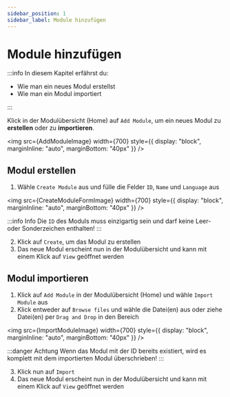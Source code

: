 ```yaml
---
sidebar_position: 1
sidebar_label: Module hinzufügen
---
```



# Module hinzufügen

:::info In diesem Kapitel erfährst du:

- Wie man ein neues Modul erstellst
- Wie man ein Modul importiert

:::

Klick in der Modulübersicht (Home) auf `Add Module`, um ein neues Modul zu **erstellen** oder zu **importieren**.

<img src={AddModuleImage} width={700} style={{ display: "block", marginInline: "auto", marginBottom: "40px" }} />

## Modul erstellen

1. Wähle `Create Module` aus und fülle die Felder `ID`, `Name` und `Language` aus

<img src={CreateModuleFormImage} width={700} style={{ display: "block", marginInline: "auto", marginBottom: "40px" }} />

:::info Info
Die `ID` des Moduls muss einzigartig sein und darf keine Leer- oder Sonderzeichen enthalten!
:::

2. Klick auf `Create`, um das Modul zu erstellen
3. Das neue Modul erscheint nun in der Modulübersicht und kann mit einem Klick auf `View` geöffnet werden

## Modul importieren

1. Klick auf `Add Module` in der Modulübersicht (Home) und wähle `Import Module` aus
2. Klick entweder auf `Browse files` und wähle die Datei(en) aus oder ziehe Datei(en) per `Drag and Drop` in den Bereich

<img src={ImportModuleImage} width={700} style={{ display: "block", marginInline: "auto", marginBottom: "40px" }} />

:::danger Achtung
Wenn das Modul mit der ID bereits existiert, wird es komplett mit dem importierten Modul überschrieben!
:::

3. Klick nun auf `Import`
4. Das neue Modul erscheint nun in der Modulübersicht und kann mit einem Klick auf `View` geöffnet werden

